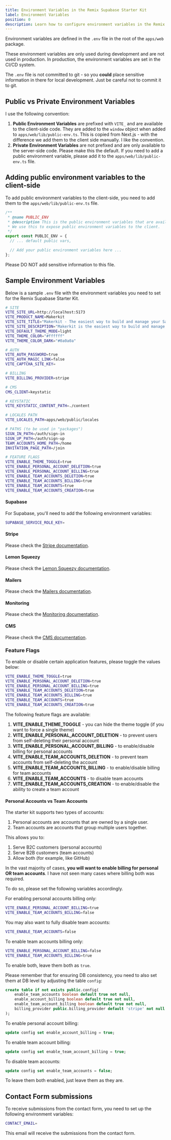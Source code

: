 ```yaml
---
title: Environment Variables in the Remix Supabase Starter Kit
label: Environment Variables
position: 0
description: Learn how to configure environment variables in the Remix Supabase Starter Kit.
---
```


Environment variables are defined in the `.env` file in the root of the `apps/web` package.

These environment variables are only used during development and are not used in production. In production, the environment variables are set in the CI/CD system.

The `.env` file is not committed to git - so you **could** place sensitive information in there for local development. Just be careful not to commit it to git.

## Public vs Private Environment Variables

I use the following convention:

1. **Public Environment Variables** are prefixed with `VITE_` and are available to the client-side code. They are added to the `window` object when added to `apps/web/lib/public-env.ts`. This is copied from Next.js - with the difference we add them to the client side manually. I like the convention.
2. **Private Environment Variables** are not prefixed and are only available to the server-side code. Please make this the default. If you need to add a public environment variable, please add it to the `apps/web/lib/public-env.ts` file.

## Adding public environment variables to the client-side

To add public environment variables to the client-side, you need to add them to the `apps/web/lib/public-env.ts` file.

```typescript
/**
 * @name PUBLIC_ENV
 * @description This is the public environment variables that are available to the client.
 * We use this to expose public environment variables to the client.
 */
export const PUBLIC_ENV = {
  // ... default public vars,

  // Add your public environment variables here ...
};
```

Please DO NOT add sensitive information to this file.

## Sample Environment Variables

Below is a sample `.env` file with the environment variables you need to set for the Remix Supabase Starter Kit.

```bash
# SITE
VITE_SITE_URL=http://localhost:5173
VITE_PRODUCT_NAME=Makerkit
VITE_SITE_TITLE="Makerkit - The easiest way to build and manage your SaaS"
VITE_SITE_DESCRIPTION="Makerkit is the easiest way to build and manage your SaaS. It provides you with the tools you need to build your SaaS, without the hassle of building it from scratch."
VITE_DEFAULT_THEME_MODE=light
VITE_THEME_COLOR="#ffffff"
VITE_THEME_COLOR_DARK="#0a0a0a"

# AUTH
VITE_AUTH_PASSWORD=true
VITE_AUTH_MAGIC_LINK=false
VITE_CAPTCHA_SITE_KEY=

# BILLING
VITE_BILLING_PROVIDER=stripe

# CMS
CMS_CLIENT=keystatic

# KEYSTATIC
VITE_KEYSTATIC_CONTENT_PATH=./content

# LOCALES PATH
VITE_LOCALES_PATH=apps/web/public/locales

# PATHS (to be used in "packages")
SIGN_IN_PATH=/auth/sign-in
SIGN_UP_PATH=/auth/sign-up
TEAM_ACCOUNTS_HOME_PATH=/home
INVITATION_PAGE_PATH=/join

# FEATURE FLAGS
VITE_ENABLE_THEME_TOGGLE=true
VITE_ENABLE_PERSONAL_ACCOUNT_DELETION=true
VITE_ENABLE_PERSONAL_ACCOUNT_BILLING=true
VITE_ENABLE_TEAM_ACCOUNTS_DELETION=true
VITE_ENABLE_TEAM_ACCOUNTS_BILLING=true
VITE_ENABLE_TEAM_ACCOUNTS=true
VITE_ENABLE_TEAM_ACCOUNTS_CREATION=true
```

#### Supabase

For Supabase, you'll need to add the following environment variables:

```bash
SUPABASE_SERVICE_ROLE_KEY=
```

#### Stripe

Please check the [Stripe documentation](stripe).

#### Lemon Squeezy

Please check the [Lemon Squeezy documentation](lemon-squeezy).

#### Mailers

Please check the [Mailers documentation](email-configuration).

#### Monitoring

Please check the [Monitoring documentation](monitoring).

#### CMS

Please check the [CMS documentation](cms).

### Feature Flags

To enable or disable certain application features, please toggle the values below:

```BASH
VITE_ENABLE_THEME_TOGGLE=true
VITE_ENABLE_PERSONAL_ACCOUNT_DELETION=true
VITE_ENABLE_PERSONAL_ACCOUNT_BILLING=true
VITE_ENABLE_TEAM_ACCOUNTS_DELETION=true
VITE_ENABLE_TEAM_ACCOUNTS_BILLING=true
VITE_ENABLE_TEAM_ACCOUNTS=true
VITE_ENABLE_TEAM_ACCOUNTS_CREATION=true
```

The following feature flags are available:

1. **VITE_ENABLE_THEME_TOGGLE** - you can hide the theme toggle (if you want to force a single theme)
2. **VITE_ENABLE_PERSONAL_ACCOUNT_DELETION** - to prevent users from self-deleting their personal account
3. **VITE_ENABLE_PERSONAL_ACCOUNT_BILLING** - to enable/disable billing for personal accounts
4. **VITE_ENABLE_TEAM_ACCOUNTS_DELETION** - to prevent team accounts from self-deleting the account
5. **VITE_ENABLE_TEAM_ACCOUNTS_BILLING** - to enable/disable billing for team accounts
6. **VITE_ENABLE_TEAM_ACCOUNTS** - to disable team accounts
7. **VITE_ENABLE_TEAM_ACCOUNTS_CREATION** - to enable/disable the ability to create a team account

#### Personal Accounts vs Team Accounts

The starter kit supports two types of accounts:

1. Personal accounts are accounts that are owned by a single user.
2. Team accounts are accounts that group multiple users together.

This allows you to:

1. Serve B2C customers (personal accounts)
2. Serve B2B customers (team accounts)
3. Allow both (for example, like GitHub)

In the vast majority of cases, **you will want to enable billing for personal OR team accounts**. I have not seen many cases where billing both was required.

To do so, please set the following variables accordingly.

For enabling personal accounts billing only:

```bash
VITE_ENABLE_PERSONAL_ACCOUNT_BILLING=true
VITE_ENABLE_TEAM_ACCOUNTS_BILLING=false
```

You may also want to fully disable team accounts:

```bash
VITE_ENABLE_TEAM_ACCOUNTS=false
```

To enable team accounts billing only:

```bash
VITE_ENABLE_PERSONAL_ACCOUNT_BILLING=false
VITE_ENABLE_TEAM_ACCOUNTS_BILLING=true
```

To enable both, leave them both as `true`.

Please remember that for ensuring DB consistency, you need to also set them at DB level by adjusting the table `config`:

```sql
create table if not exists public.config(
    enable_team_accounts boolean default true not null,
    enable_account_billing boolean default true not null,
    enable_team_account_billing boolean default true not null,
    billing_provider public.billing_provider default 'stripe' not null
);
```

To enable personal account billing:

```sql
update config set enable_account_billing = true;
```

To enable team account billing:

```sql
update config set enable_team_account_billing = true;
```

To disable team accounts:

```sql
update config set enable_team_accounts = false;
```

To leave them both enabled, just leave them as they are.

## Contact Form submissions

To receive submissions from the contact form, you need to set up the following environment variables:

```bash
CONTACT_EMAIL=
```

This email will receive the submissions from the contact form.
